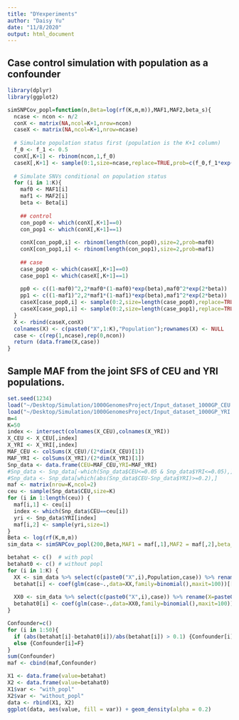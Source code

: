 ```yaml
---
title: "DYexperiments"
author: "Daisy Yu"
date: "11/8/2020"
output: html_document
---
```


## Case control simulation with population as a confounder
```r
library(dplyr)
library(ggplot2)

simSNPCov_popl=function(n,Beta=log(rf(K,m,m)),MAF1,MAF2,beta_s){
  ncase <- ncon <- n/2
  conX <- matrix(NA,ncol=K+1,nrow=ncon)
  caseX <- matrix(NA,ncol=K+1,nrow=ncase)
  
  # Simulate population status first (population is the K+1 column)
  f_0 <- f_1 <- 0.5
  conX[,K+1] <- rbinom(ncon,1,f_0)
  caseX[,K+1] <- sample(0:1,size=ncase,replace=TRUE,prob=c(f_0,f_1*exp(beta_s)))
  
  # Simulate SNVs conditional on population status
  for (i in 1:K){ 
    maf0 <- MAF1[i]
    maf1 <- MAF2[i]
    beta <- Beta[i]
    
    ## control
    con_pop0 <- which(conX[,K+1]==0)
    con_pop1 <- which(conX[,K+1]==1)
    
    conX[con_pop0,i] <- rbinom(length(con_pop0),size=2,prob=maf0)
    conX[con_pop1,i] <- rbinom(length(con_pop1),size=2,prob=maf1)
    
    ## case
    case_pop0 <- which(caseX[,K+1]==0)
    case_pop1 <- which(caseX[,K+1]==1)
    
    pp0 <- c((1-maf0)^2,2*maf0*(1-maf0)*exp(beta),maf0^2*exp(2*beta))
    pp1 <- c((1-maf1)^2,2*maf1*(1-maf1)*exp(beta),maf1^2*exp(2*beta))
    caseX[case_pop0,i] <- sample(0:2,size=length(case_pop0),replace=TRUE,prob=pp0)
    caseX[case_pop1,i] <- sample(0:2,size=length(case_pop1),replace=TRUE,prob=pp1)
  }
  X <- rbind(caseX,conX)
  colnames(X) <- c(paste0("X",1:K),"Population");rownames(X) <- NULL
  case <- c(rep(1,ncase),rep(0,ncon))
  return (data.frame(X,case))
}
```


## Sample MAF from the joint SFS of CEU and YRI populations.
```r
set.seed(1234)
load("~/Desktop/Simulation/1000GenomesProject/Input_dataset_1000GP_CEU.RData")
load("~/Desktop/Simulation/1000GenomesProject/Input_dataset_1000GP_YRI.RData")
m=4
K=50
index <- intersect(colnames(X_CEU),colnames(X_YRI))
X_CEU <- X_CEU[,index]
X_YRI <- X_YRI[,index]
MAF_CEU <- colSums(X_CEU)/(2*dim(X_CEU)[1])
MAF_YRI <- colSums(X_YRI)/(2*dim(X_YRI)[1])
Snp_data <- data.frame(CEU=MAF_CEU,YRI=MAF_YRI)
#Snp_data <- Snp_data[-which(Snp_data$CEU<=0.05 & Snp_data$YRI<=0.05),]
#Snp_data <- Snp_data[which(abs(Snp_data$CEU-Snp_data$YRI)>=0.2),]
maf <- matrix(nrow=K,ncol=2)
ceu <- sample(Snp_data$CEU,size=K)
for (i in 1:length(ceu)) {
  maf[i,1] <- ceu[i]
  index <- which(Snp_data$CEU==ceu[i])
  yri <- Snp_data$YRI[index]
  maf[i,2] <- sample(yri,size=1)
}
Beta <- log(rf(K,m,m))
sim_data <- simSNPCov_popl(200,Beta,MAF1 = maf[,1],MAF2 = maf[,2],beta_s=1)

betahat <- c()  # with popl
betahat0 <- c() # without popl
for (i in 1:K) {
  XX <- sim_data %>% select(c(paste0("X",i),Population,case)) %>% rename(X=paste0("X",i))
  betahat[i] <- coef(glm(case~.,data=XX,family=binomial(),maxit=100))[[2]]
  
  XX0 <- sim_data %>% select(c(paste0("X",i),case)) %>% rename(X=paste0("X",i))
  betahat0[i] <- coef(glm(case~.,data=XX0,family=binomial(),maxit=100))[[2]]
}

Confounder=c()
for (i in 1:50){
  if (abs(betahat[i]-betahat0[i])/abs(betahat[i]) > 0.1) {Confounder[i]=T}
  else {Confounder[i]=F}
}
sum(Confounder)
maf <- cbind(maf,Confounder)

X1 <- data.frame(value=betahat)
X2 <- data.frame(value=betahat0)
X1$var <- "with_popl"
X2$var <- "without_popl"
data <- rbind(X1, X2)
ggplot(data, aes(value, fill = var)) + geom_density(alpha = 0.2)
```
